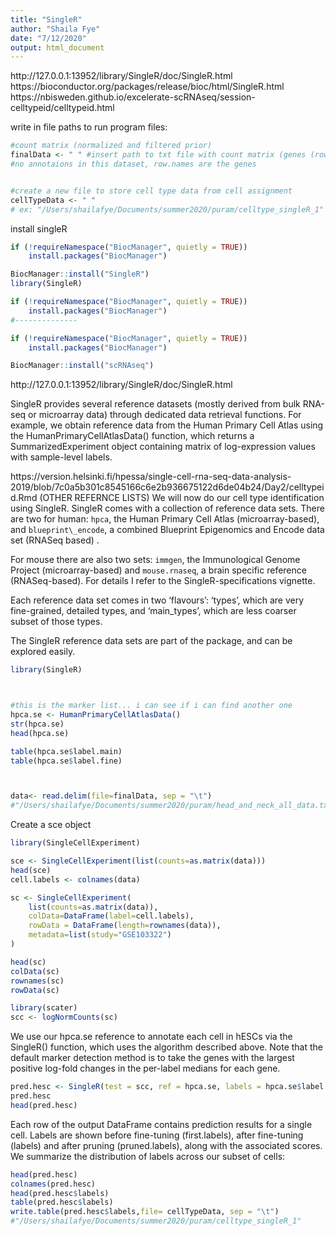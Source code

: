 ```yaml
---
title: "SingleR"
author: "Shaila Fye"
date: "7/12/2020"
output: html_document
---
```


http://127.0.0.1:13952/library/SingleR/doc/SingleR.html
https://bioconductor.org/packages/release/bioc/html/SingleR.html
https://nbisweden.github.io/excelerate-scRNAseq/session-celltypeid/celltypeid.html


write in file paths to run program
files:
```r
#count matrix (normalized and filtered prior)
finalData <- " " #insert path to txt file with count matrix (genes (row) x cell (column))
#no annotaions in this dataset, row.names are the genes 


#create a new file to store cell type data from cell assignment
cellTypeData <- " "
# ex: "/Users/shailafye/Documents/summer2020/puram/celltype_singleR_1"

```






install singleR
```r
if (!requireNamespace("BiocManager", quietly = TRUE))
    install.packages("BiocManager")

BiocManager::install("SingleR")
library(SingleR)

if (!requireNamespace("BiocManager", quietly = TRUE))
    install.packages("BiocManager")
#--------------

if (!requireNamespace("BiocManager", quietly = TRUE))
    install.packages("BiocManager")

BiocManager::install("scRNAseq")

```

http://127.0.0.1:13952/library/SingleR/doc/SingleR.html

SingleR provides several reference datasets (mostly derived from bulk RNA-seq or microarray data) through dedicated data retrieval functions. For example, we obtain reference data from the Human Primary Cell Atlas using the HumanPrimaryCellAtlasData() function, which returns a SummarizedExperiment object containing matrix of log-expression values with sample-level labels.

https://version.helsinki.fi/hpessa/single-cell-rna-seq-data-analysis-2019/blob/7c0a5b301c8545166c6e2b936675122d6de04b24/Day2/celltypeid.Rmd (OTHER REFERNCE LISTS)
We will now do our cell type identification using SingleR. SingleR
comes with a collection of reference data sets. There are two for human:
`hpca`, the Human Primary Cell Atlas (microarray-based), and
`blueprint\_encode`, a combined Blueprint Epigenomics and Encode data
set (RNASeq based) .

For mouse there are also two sets: `immgen`, the Immunological Genome
Project (microarray-based) and `mouse.rnaseq`, a brain specific reference
(RNASeq-based). For details I refer to the SingleR-specifications
vignette.

Each reference data set comes in two 'flavours': 'types', which are very
fine-grained, detailed types, and 'main_types', which are less coarser
subset of those types.

The SingleR reference data sets are part of the package, and can be
explored easily.


```r
library(SingleR)



#this is the marker list... i can see if i can find another one
hpca.se <- HumanPrimaryCellAtlasData()
str(hpca.se)
head(hpca.se)

table(hpca.se$label.main)
table(hpca.se$label.fine)



data<- read.delim(file=finalData, sep = "\t")
#"/Users/shailafye/Documents/summer2020/puram/head_and_neck_all_data.txt"

```


Create a sce object

```r
library(SingleCellExperiment)

sce <- SingleCellExperiment(list(counts=as.matrix(data)))
head(sce)
cell.labels <- colnames(data)

sc <- SingleCellExperiment(
    list(counts=as.matrix(data)),
    colData=DataFrame(label=cell.labels),
    rowData = DataFrame(length=rownames(data)),
    metadata=list(study="GSE103322")
)

head(sc)
colData(sc)
rownames(sc)
rowData(sc)

library(scater)
scc <- logNormCounts(sc)

```
We use our hpca.se reference to annotate each cell in hESCs via the SingleR() function, which uses the algorithm described above. Note that the default marker detection method is to take the genes with the largest positive log-fold changes in the per-label medians for each gene.



```r
pred.hesc <- SingleR(test = scc, ref = hpca.se, labels = hpca.se$label.main)
pred.hesc
head(pred.hesc)
```

Each row of the output DataFrame contains prediction results for a single cell. Labels are shown before fine-tuning (first.labels), after fine-tuning (labels) and after pruning (pruned.labels), along with the associated scores. We summarize the distribution of labels across our subset of cells:

```r
head(pred.hesc)
colnames(pred.hesc)
head(pred.hesc$labels)
table(pred.hesc$labels)
write.table(pred.hesc$labels,file= cellTypeData, sep = "\t")
#"/Users/shailafye/Documents/summer2020/puram/celltype_singleR_1"
```



